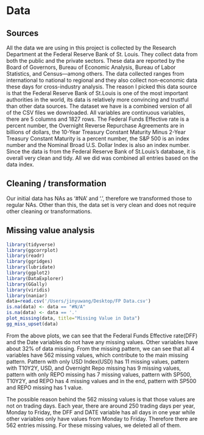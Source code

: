 # Data

## Sources

All the data we are using in this project is collected by the Research Department at the Federal Reserve Bank of St. Louis. They collect data from both the public and the private sectors. These data are reported by the Board of Governors, Bureau of Economic Analysis, Bureau of Labor Statistics, and Census---among others. The data collected ranges from international to national to regional and they also collect non-economic data these days for cross-industry analysis. The reason I picked this data source is that the Federal Reserve Bank of St.Louis is one of the most important authorities in the world, its data is relatively more convincing and trustful than other data sources. The dataset we have is a combined version of all of the CSV files we downloaded. All variables are continuous variables, there are 5 columns and 1827 rows. The Federal Funds Effective rate is a percent number, the Overnight Reverse Repurchase Agreements are in billions of dollars, the 10-Year Treasury Constant Maturity Minus 2-Year Treasury Constant Maturity is a percent number, the S&P 500 is an index number and the Nominal Broad U.S. Dollar Index is also an index number. Since the data is from the Federal Reserve Bank of St.Louis's database, it is overall very clean and tidy. All we did was combined all entries based on the data index.

## Cleaning / transformation

Our initial data has NAs as '#NA' and '.', therefore we transformed those to regular NAs. Other than this, the data set is very clean and does not require other cleaning or transformations.

## Missing value analysis

```r
library(tidyverse)
library(ggcorrplot)
library(readr)
library(ggridges)
library(lubridate)
library(ggplot2)
library(DataExplorer)
library(GGally)
library(viridis)
library(naniar)
data=read.csv('/Users/jinyuwang/Desktop/FP Data.csv')
is.na(data) <- data == "#N/A"
is.na(data) <- data == '.'
plot_missing(data, title="Missing Value in Data")
gg_miss_upset(data)
```

From the above plots, we can see that the Federal Funds Effective rate(DFF) and the Date variables do not have any missing values. Other variables have about 32% of data missing. From the missing pattern, we can see that all 4 variables have 562 missing values, which contribute to the main missing pattern. Pattern with only USD Index(USD) has 11 missing values, pattern with T10Y2Y, USD, and Overnight Repo missing has 9 missing values, pattern with only REPO missing has 7 missing values, pattern with SP500, T10Y2Y, and REPO has 4 missing values and in the end, pattern with SP500 and REPO missing has 1 value.

The possible reason behind the 562 missing values is that those values are not on trading days. Each year, there are around 250 trading days per year, Monday to Friday, the DFF and DATE variable has all days in one year while other variables only have values from Monday to Friday. Therefore there are 562 entries missing. For these missing values, we deleted all of them.
